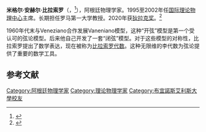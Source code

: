 {{Multiple issues|
{{Expand language|1=en|time=2020-08-18T15:24:15+00:00}}
{{BLPsources|time=2020-08-18T15:24:15+00:00}}
}}

'''米格尔·安赫尔·比拉索罗'''（{{Lang-es|Miguel Ángel Virasoro}}，{{Bd|1940年|5月9日|2021年|7月23日|catIdx=Virasoro}}<ref>{{Cite web|title=Falleció el físico Miguel Ángel Virasoro|url=https://exactas.uba.ar/fallecio-el-fisico-miguel-angel-virasoro/|access-date=2021-07-25|date=2021-07-23|work=|publisher=[[布宜诺斯艾利斯大学|布宜诺斯艾利斯大学]]|language=es}}</ref>），阿根廷物理学家。1995至2002年任[[国际理论物理中心|国际理论物理中心]]主席。长期担任罗马第一大学教授。2020年获[[狄拉克奖|狄拉克奖]]。<ref>{{Cite web|title=In Memoriam Miguel Virasoro|url=https://www.ictp.it/about-ictp/media-centre/news/2021/7/in-memoriam_virasoro.aspx|access-date=2021-07-25|date=2021-07-23|work=[[国际理论物理中心|国际理论物理中心]]|language=en}}</ref>

1960年代末与Veneziano合作发展Vaneniano模型，这种“开弦”模型是第一个受认可的弦论模型。后来他自己开发了一套“闭弦”模型。对于这些模型的对称性，比拉索罗提出了数学表达，现在被称为[[维拉宿代数|比拉索罗代数]]。这种无限维的李代数为弦论提供了重要的数学工具。

== 参考文献 ==
{{Reflist}}
{{Authority control}}
{{Argentina-bio-stub}}
{{DEFAULTSORT:Virasoro}}
[[Category:阿根廷物理学家|Category:阿根廷物理学家]]
[[Category:理论物理学家|Category:理论物理学家]]
[[Category:布宜諾斯艾利斯大學校友|Category:布宜諾斯艾利斯大學校友]]